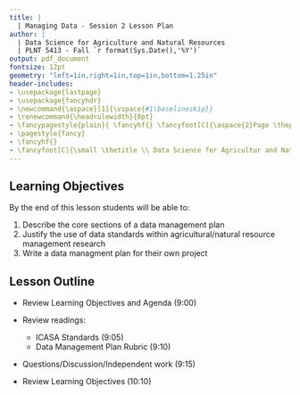 ```yaml
---
title: |
  | Managing Data - Session 2 Lesson Plan
author: |
  | Data Science for Agriculture and Natural Resources
  | PLNT 5413 - Fall `r format(Sys.Date(),'%Y')`
output: pdf_document
fontsize: 12pt
geometry: "left=1in,right=1in,top=1in,bottom=1.25in"
header-includes:
- \usepackage{lastpage}
- \usepackage{fancyhdr}
- \newcommand{\aspace}[1]{\vspace{#1\baselineskip}}
- \renewcommand{\headrulewidth}{0pt}
- \fancypagestyle{plain}{ \fancyhf{} \fancyfoot[C]{\aspace{2}Page \thepage~of~\pageref{LastPage}} }
- \pagestyle{fancy}
- \fancyhf{}
- \fancyfoot[C]{\small \thetitle \\ Data Science for Agricultur and Natural Resources\\PLNT 5413 - Fall `r format(Sys.Date(),'%Y')`\\ Page \thepage~of~\pageref{LastPage}}
---
```


## Learning Objectives

By the end of this lesson students will be able to:

1. Describe the core sections of a data management plan
2. Justify the use of data standards within agricultural/natural resource management research
3. Write a data managment plan for their own project

## Lesson Outline

\setlength{\baselineskip}{1.5\baselineskip}

- Review Learning Objectives and Agenda (9:00)
- Review readings:

    - ICASA Standards (9:05)
    - Data Management Plan Rubric (9:10)

- Questions/Discussion/Independent work (9:15)
- Review Learning Objectives (10:10)


